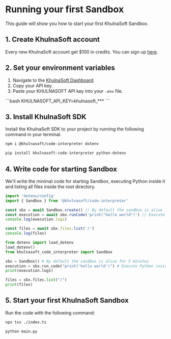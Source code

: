 # Running your first Sandbox

This guide will show you how to start your first KhulnaSoft Sandbox.

## 1. Create KhulnaSoft account

Every new KhulnaSoft account get $100 in credits. You can sign up [here](khulnasoft.com/auth/sign-up).


## 2. Set your environment variables
1. Navigate to the [KhulnaSoft Dashboard](/dashboard?tab=keys).
2. Copy your API key.
3. Paste your KHULNASOFT API key into your `.env` file.
<CodeGroup title=".env">
```bash
KHULNASOFT_API_KEY=khulnasoft_***
```
</CodeGroup>


## 3. Install KhulnaSoft SDK
Install the KhulnaSoft SDK to your project by running the following command in your terminal.
<CodeGroup isTerminalCommand>
```bash {{ language: 'js' }}
npm i @khulnasoft/code-interpreter dotenv
```
```bash {{ language: 'python' }}
pip install khulnasoft-code-interpreter python-dotenv
```
</CodeGroup>

## 4. Write code for starting Sandbox
We'll write the minimal code for starting Sandbox, executing Python inside it and listing all files inside the root directory.
<CodeGroup>
```ts {{ language: 'js', description: 'index.ts' }}
import 'dotenv/config'
import { Sandbox } from '@khulnasoft/code-interpreter'

const sbx = await Sandbox.create() // By default the sandbox is alive for 5 minutes
const execution = await sbx.runCode('print("hello world")') // Execute Python inside the sandbox
console.log(execution.logs)

const files = await sbx.files.list('/')
console.log(files)
```

```python {{ language: 'python', description: 'main.py' }}
from dotenv import load_dotenv
load_dotenv()
from khulnasoft_code_interpreter import Sandbox

sbx = Sandbox() # By default the sandbox is alive for 5 minutes
execution = sbx.run_code("print('hello world')") # Execute Python inside the sandbox
print(execution.logs)

files = sbx.files.list("/")
print(files)
```
</CodeGroup>

## 5. Start your first KhulnaSoft Sandbox
Run the code with the following command:
<CodeGroup isTerminalCommand>
```bash {{ language: 'js' }}
npx tsx ./index.ts
```
```bash {{ language: 'python' }}
python main.py
```
</CodeGroup>


